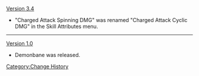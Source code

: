 [[Version 3.4]]
* "Charged Attack Spinning DMG" was renamed "Charged Attack Cyclic DMG" in the Skill Attributes menu.
----
[[Version 1.0]]
* Demonbane was released.
<noinclude>[[Category:Change History]]</noinclude>